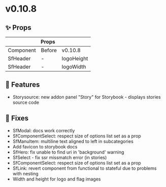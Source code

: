 
<Meta title="Releases/v0.10.8 - Latest/Change log" />

# v0.10.8

## ✨ Props

<table>
  <thead>
    <tr>
      <th colspan="3">Props</th>
    </tr>
  </thead>
  <tbody>
    <tr>
      <td>Component</td>
      <td>Before</td>
      <td>v0.10.8</td>
    </tr>
    <tr>
      <td>SfHeader</td>
      <td>-</td>
      <td>logoHeight</td>
    </tr>
    <tr>
      <td>SfHeader</td>
      <td>-</td>
      <td>logoWidth</td>
    </tr>
  </tbody>
</table>

## 🚀 Features

- Storysource: new addon panel "Story" for Storybook - displays stories source code   

## 🐛 Fixes

- SfModal: docs work correctly
- SfComponentSelect: respect size of options list set as a prop
- SfManuItem: multiline text aligned to left in subcategories
- Add favicon to storybook docs
- SfHero: fix unable to find uri in 'background' warning
- SfSelect - fix ssr missmatch error (in stories)
- SfComponentSelect: respect size of options list set as a prop
- SfLink: revert component from functional to stateful due to problems with nesting
- Width and height for logo and flag images
